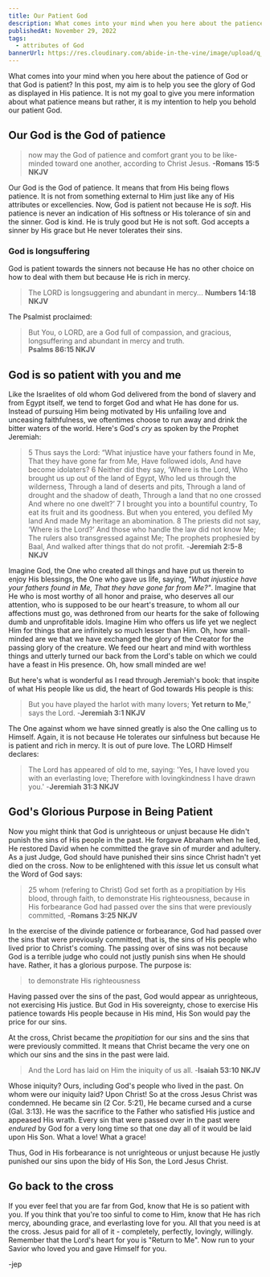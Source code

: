 ```yaml
---
title: Our Patient God
description: What comes into your mind when you here about the patience of God or that God is patient? In this post, my aim is to help you see the glory of God as displayed in His patience. It is not my goal to give you mere information about what patience means but rather, it is my intention to help you behold our patient God
publishedAt: November 29, 2022
tags:
  - attributes of God
bannerUrl: https://res.cloudinary.com/abide-in-the-vine/image/upload/q_51/v1669710703/our-patient-god_bgyzzx.png
---
```


What comes into your mind when you here about the patience of God or that God is patient? In this post, my aim is to help you see the glory of God as displayed in His patience. It is not my goal to give you mere information about what patience means but rather, it is my intention to help you behold our patient God.

## Our God is the God of patience

> now may the God of patience and comfort grant you to be like-minded toward one another, according to Christ Jesus.
> **-Romans 15:5 NKJV**

Our God is the God of patience. It means that from His being flows patience. It is not from something external to Him just like any of His attributes or excellencies. Now, God is patient not because He is _soft_. His patience is never an indication of His softness or His tolerance of sin and the sinner. God is kind. He is truly good but He is not soft. God accepts a sinner by His grace but He never tolerates their sins.

### God is longsuffering

God is patient towards the sinners not because He has no other choice on how to deal with them but because He is rich in mercy.

> The LORD is longsuggering and abundant in mercy...
> **Numbers 14:18 NKJV**

The Psalmist proclaimed:

> But You, o LORD, are a God full of compassion, and gracious, longsuffering and abundant in mercy and truth.  
> **Psalms 86:15 NKJV**

## God is so patient with you and me

Like the Israelites of old whom God delivered from the bond of slavery and from Egypt itself, we tend to forget God and what He has done for us. Instead of pursuing Him being motivated by His unfailing love and unceasing faithfulness, we oftentimes choose to run away and drink the bitter waters of the world. Here's God's _cry_ as spoken by the Prophet Jeremiah:

> 5 Thus says the Lord:
> “What injustice have your fathers found in Me,
> That they have gone far from Me,
> Have followed idols,
> And have become idolaters?
> 6 Neither did they say, ‘Where is the Lord,
> Who brought us up out of the land of Egypt,
> Who led us through the wilderness,
> Through a land of deserts and pits,
> Through a land of drought and the shadow of death,
> Through a land that no one crossed
> And where no one dwelt?’
> 7 I brought you into a bountiful country,
> To eat its fruit and its goodness.
> But when you entered, you defiled My land
> And made My heritage an abomination.
> 8 The priests did not say, ‘Where is the Lord?’
> And those who handle the law did not know Me;
> The rulers also transgressed against Me;
> The prophets prophesied by Baal,
> And walked after things that do not profit. -**Jeremiah 2:5-8 NKJV**

Imagine God, the One who created all things and have put us therein to enjoy His blessings, the One who gave us life, saying, _"What injustice have your fathers found in Me, That they have gone far from Me?"_. Imagine that He who is most worthy of all honor and praise, who deserves all our attention, who is supposed to be our heart's treasure, to whom all our affections must go, was dethroned from our hearts for the sake of following dumb and unprofitable idols. Imagine Him who offers us life yet we neglect Him for things that are infinitely so much lesser than Him. Oh, how small-minded are we that we have exchanged the glory of the Creator for the passing glory of the creature. We feed our heart and mind with worthless things and utterly turned our back from the Lord's table on which we could have a feast in His presence. Oh, how small minded are we!

But here's what is wonderful as I read through Jeremiah's book: that inspite of what His people like us did, the heart of God towards His people is this:

> But you have played the harlot with many lovers;
> **Yet return to Me**,” says the Lord. -**Jeremiah 3:1 NKJV**

The One against whom we have sinned greatly is also the One calling us to Himself. Again, it is not because He tolerates our sinfulness but because He is patient and rich in mercy. It is out of pure love. The LORD Himself declares:

> The Lord has appeared of old to me, saying:
> 'Yes, I have loved you with an everlasting love;
> Therefore with lovingkindness I have drawn you.' -**Jeremiah 31:3 NKJV**

## God's Glorious Purpose in Being Patient

Now you might think that God is unrighteous or unjust because He didn't punish the sins of His people in the past. He forgave Abraham when he lied, He restored David when he committed the grave sin of murder and adultery. As a just Judge, God should have punished their sins since Christ hadn't yet died on the cross. Now to be enlightened with this _issue_ let us consult what the Word of God says:

> 25 whom (refering to Christ) God set forth as a propitiation by His blood, through faith, to demonstrate His righteousness, because in His forbearance God had passed over the sins that were previously committed, -**Romans 3:25 NKJV**

In the exercise of the divinde patience or forbearance, God had passed over the sins that were previously committed, that is, the sins of His people who lived prior to Christ's coming. The passing over of sins was not because God is a terrible judge who could not justly punish sins when He should have. Rather, it has a glorious purpose. The purpose is:

> to demonstrate His righteousness

Having passed over the sins of the past, God would appear as unrighteous, not exercising His justice. But God in His sovereignty, chose to exercise His patience towards His people because in His mind, His Son would pay the price for our sins.

At the cross, Christ became the _propitiation_ for our sins and the sins that were previously committed. It means that Christ became the very one on which our sins and the sins in the past were laid.

> And the Lord has laid on Him the iniquity of us all. -**Isaiah 53:10 NKJV**

Whose iniquity? Ours, including God's people who lived in the past. On whom were our iniquity laid? Upon Christ! So at the cross Jesus Christ was condemned. He became sin (2 Cor. 5:21), He became cursed and a curse (Gal. 3:13). He was the sacrifice to the Father who satisfied His justice and appeased His wrath. Every sin that were passed over in the past were _endured_ by God for a very long time so that one day all of it would be laid upon His Son. What a love! What a grace!

Thus, God in His forbearance is not unrighteous or unjust because He justly punished our sins upon the bidy of His Son, the Lord Jesus Christ.

## Go back to the cross

If you ever feel that you are far from God, know that He is so patient with you. If you think that you're too sinful to come to Him, know that He has rich mercy, abounding grace, and everlasting love for you. All that you need is at the cross. Jesus paid for all of it - completely, perfectly, lovingly, willingly. Remember that the Lord's heart for you is "Return to Me". Now run to your Savior who loved you and gave Himself for you.

-jep
